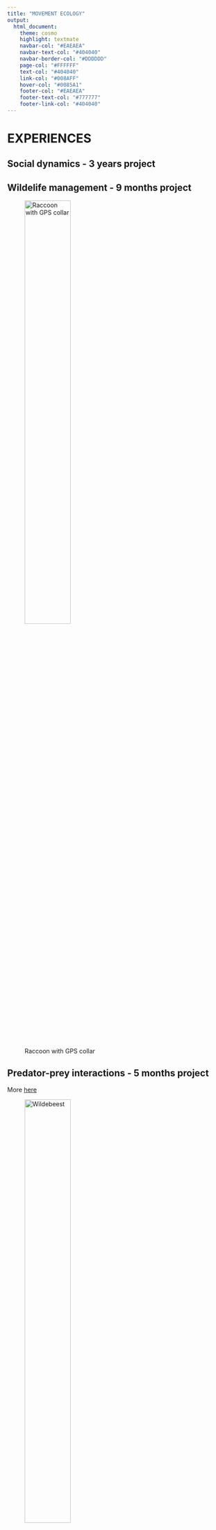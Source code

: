 ---
title: "MOVEMENT ECOLOGY"
output:
  html_document:
    theme: cosmo
    highlight: textmate
    navbar-col: "#EAEAEA"
    navbar-text-col: "#404040"
    navbar-border-col: "#DDDDDD"
    page-col: "#FFFFFF"
    text-col: "#404040"
    link-col: "#008AFF"
    hover-col: "#0085A1"
    footer-col: "#EAEAEA"
    footer-text-col: "#777777"
    footer-link-col: "#404040"
---

# EXPERIENCES

## Social dynamics - 3 years project

## Wildelife management - 9 months project

![Raccoon with GPS collar](./img/raccoon.jpg "Raccoon with GPS collar"){ width=50% }

## Predator-prey interactions - 5 months project
More [here](https://mablab.org/people/romain-dejeante/)


![Wildebeest](https://upload.wikimedia.org/wikipedia/commons/f/fb/Blue_Wildebeest%2C_Ngorongoro.jpg){ width=50% }